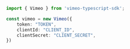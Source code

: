 ```typescript index.ts
import { Vimeo } from 'vimeo-typescript-sdk';

const vimeo = new Vimeo({
    token: "TOKEN",
    clientId: "CLIENT_ID",
    clientSecret: "CLIENT_SECRET",
})
```